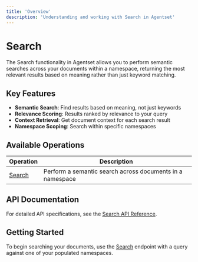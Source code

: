 ```yaml
---
title: 'Overview'
description: 'Understanding and working with Search in Agentset'
---
```


# Search

The Search functionality in Agentset allows you to perform semantic searches across your documents within a namespace, returning the most relevant results based on meaning rather than just keyword matching.

## Key Features

- **Semantic Search**: Find results based on meaning, not just keywords
- **Relevance Scoring**: Results ranked by relevance to your query
- **Context Retrieval**: Get document context for each search result
- **Namespace Scoping**: Search within specific namespaces

## Available Operations

| Operation | Description |
|-----------|-------------|
| [Search](/api-reference/search) | Perform a semantic search across documents in a namespace |

## API Documentation

For detailed API specifications, see the [Search API Reference](/api-endpoints/search/api-reference).

## Getting Started

To begin searching your documents, use the [Search](/api-reference/search) endpoint with a query against one of your populated namespaces.